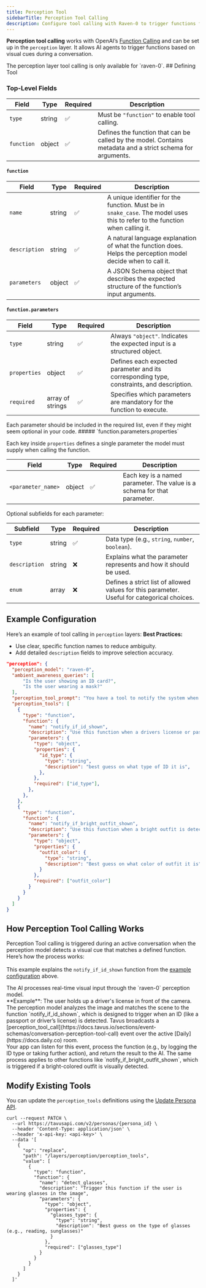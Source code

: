 ```yaml
---
title: Perception Tool
sidebarTitle: Perception Tool Calling
description: Configure tool calling with Raven-0 to trigger functions from visual input.
---
```


**Perception tool calling** works with OpenAI’s [Function Calling](https://platform.openai.com/docs/guides/function-calling) and can be set up in the `perception` layer. It allows AI agents to trigger functions based on visual cues during a conversation.

<Note>
The perception layer tool calling is only available for `raven-0`.
</Note>
## Defining Tool

### Top-Level Fields
| Field | Type | Required | Description |
|-------|------|----------|-------------|
| `type` | string | ✅ | Must be `"function"` to enable tool calling. |
| `function` | object | ✅ | Defines the function that can be called by the model. Contains metadata and a strict schema for arguments. |

#### `function`

| Field | Type | Required | Description |
|-------|------|----------|-------------|
| `name` | string | ✅ | A unique identifier for the function. Must be in `snake_case`. The model uses this to refer to the function when calling it. |
| `description` | string | ✅ | A natural language explanation of what the function does. Helps the perception model decide when to call it. |
| `parameters` | object | ✅ | A JSON Schema object that describes the expected structure of the function’s input arguments. |

#### `function.parameters`

| Field | Type | Required | Description |
|-------|------|----------|-------------|
| `type` | string | ✅ | Always `"object"`. Indicates the expected input is a structured object. |
| `properties` | object | ✅ | Defines each expected parameter and its corresponding type, constraints, and description. |
| `required` | array of strings | ✅ | Specifies which parameters are mandatory for the function to execute. |
<Note>
Each parameter should be included in the required list, even if they might seem optional in your code.
</Note>
##### `function.parameters.properties`

Each key inside `properties` defines a single parameter the model must supply when calling the function.

| Field | Type | Required | Description |
|-------|------|----------|-------------|
| `<parameter_name>` | object | ✅ | Each key is a named parameter. The value is a schema for that parameter. |

Optional subfields for each parameter:

| Subfield | Type | Required | Description |
|----------|------|----------|-------------|
| `type` | string | ✅ | Data type (e.g., `string`, `number`, `boolean`). |
| `description` | string | ❌ | Explains what the parameter represents and how it should be used. |
| `enum` | array | ❌ | Defines a strict list of allowed values for this parameter. Useful for categorical choices. |

## Example Configuration

Here’s an example of tool calling in `perception` layers:
<Tip>
**Best Practices:**  
- Use clear, specific function names to reduce ambiguity.  
- Add detailed `description` fields to improve selection accuracy.
</Tip>

```json Perception Layer
"perception": {
  "perception_model": "raven-0",
  "ambient_awareness_queries": [
      "Is the user showing an ID card?",
      "Is the user wearing a mask?"
  ],
  "perception_tool_prompt": "You have a tool to notify the system when an ID card is detected, named `notify_if_id_shown`.",
  "perception_tools": [
    {
      "type": "function",
      "function": {
        "name": "notify_if_id_shown",
        "description": "Use this function when a drivers license or passport is detected in the image with high confidence. After collecting the ID, internally use final_ask()",
        "parameters": {
          "type": "object",
          "properties": {
            "id_type": {
              "type": "string",
              "description": "best guess on what type of ID it is",
            },
          },
          "required": ["id_type"],
        },
      },
    },
    {
      "type": "function",
      "function": {
        "name": "notify_if_bright_outfit_shown",
        "description": "Use this function when a bright outfit is detected in the image with high confidence",
        "parameters": {
          "type": "object",
          "properties": {
            "outfit_color": {
              "type": "string",
              "description": "Best guess on what color of outfit it is"
            }
          },
          "required": ["outfit_color"]
        }
      }
    }
  ]
}
```
## How Perception Tool Calling Works

Perception Tool calling is triggered during an active conversation when the perception model detects a visual cue that matches a defined function. Here’s how the process works:  
<Note>  
This example explains the `notify_if_id_shown` function from the [example configuration](#example-configuration) above.  
</Note>

<Steps>
<Step title="Visual Input Detected">
   The AI processes real-time visual input through the `raven-0` perception model.  
   <br/>**Example**: The user holds up a driver's license in front of the camera.
</Step>
<Step title="Tool Matching"> 
   The perception model analyzes the image and matches the scene to the function `notify_if_id_shown`, which is designed to trigger when an ID (like a passport or driver’s license) is detected.
</Step>
<Step title="Event Broadcast"> 
   Tavus broadcasts a [perception_tool_call](https://docs.tavus.io/sections/event-schemas/conversation-perception-tool-call) event over the active [Daily](https://docs.daily.co) room.  
   <br/>Your app can listen for this event, process the function (e.g., by logging the ID type or taking further action), and return the result to the AI.
</Step>
</Steps>
<Note>  
The same process applies to other functions like `notify_if_bright_outfit_shown`, which is triggered if a bright-colored outfit is visually detected.  
</Note>

## Modify Existing Tools
You can update the `perception_tools` definitions using the [Update Persona API](https://docs.tavus.io/api-reference/personas/patch-persona).
```shell
curl --request PATCH \
  --url https://tavusapi.com/v2/personas/{persona_id} \
  --header 'Content-Type: application/json' \
  --header 'x-api-key: <api-key>' \
  --data '[
    {
      "op": "replace",
      "path": "/layers/perception/perception_tools",
      "value": [
        {
          "type": "function",
          "function": {
            "name": "detect_glasses",
            "description": "Trigger this function if the user is wearing glasses in the image",
            "parameters": {
              "type": "object",
              "properties": {
                "glasses_type": {
                  "type": "string",
                  "description": "Best guess on the type of glasses (e.g., reading, sunglasses)"
                }
              },
              "required": ["glasses_type"]
            }
          }
        }
      ]
    }
  ]'

```